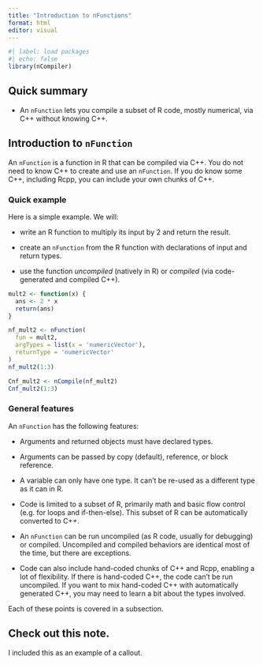 ```yaml
---
title: "Introduction to nFunctions"
format: html
editor: visual
---
```


```r
#| label: load packages
#| echo: false
library(nCompiler)
```

## Quick summary

-   An `nFunction` lets you compile a subset of R code, mostly numerical, via C++ without knowing C++.

## Introduction to `nFunction`

An `nFunction` is a function in R that can be compiled via C++. You do not need to know C++ to create and use an `nFunction`. If you do know some C++, including Rcpp, you can include your own chunks of C++.

### Quick example

Here is a simple example. We will:

-   write an R function to multiply its input by 2 and return the result.

-   create an `nFunction` from the R function with declarations of input and return types.

-   use the function *uncompiled* (natively in R) or *compiled* (via code-generated and compiled C++).

```r
mult2 <- function(x) {
  ans <- 2 * x
  return(ans)
}

nf_mult2 <- nFunction(
  fun = mult2,
  argTypes = list(x = 'numericVector'),
  returnType = 'numericVector'
)
nf_mult2(1:3)

Cnf_mult2 <- nCompile(nf_mult2)
Cnf_mult2(1:3)
```

### General features

An `nFunction` has the following features:

-   Arguments and returned objects must have declared types.

-   Arguments can be passed by copy (default), reference, or block reference.

-   A variable can only have one type. It can't be re-used as a different type as it can in R.

-   Code is limited to a subset of R, primarily math and basic flow control (e.g. for loops and if-then-else). This subset of R can be automatically converted to C++.

-   An `nFunction` can be run uncompiled (as R code, usually for debugging) or compiled. Uncompiled and compiled behaviors are identical most of the time, but there are exceptions.

-   Code can also include hand-coded chunks of C++ and Rcpp, enabling a lot of flexibility. If there is hand-coded C++, the code can't be run uncompiled. If you want to mix hand-coded C++ with automatically generated C++, you may need to learn a bit about the types involved.

Each of these points is covered in a subsection.

::: {.callout-note appearance="default" collapse="true"}
## Check out this note.

I included this as an example of a callout.
:::
